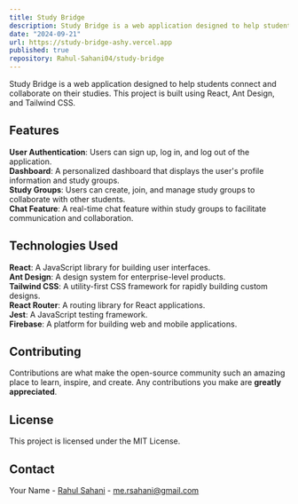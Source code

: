 ```yaml
---
title: Study Bridge
description: Study Bridge is a web application designed to help students connect and collaborate on their studies. This project is built using React, Ant Design, and Tailwind CSS.
date: "2024-09-21"
url: https://study-bridge-ashy.vercel.app
published: true
repository: Rahul-Sahani04/study-bridge
---
```


Study Bridge is a web application designed to help students connect and collaborate on their studies. This project is built using React, Ant Design, and Tailwind CSS.

## Features

**User Authentication**: Users can sign up, log in, and log out of the application.  
**Dashboard**: A personalized dashboard that displays the user's profile information and study groups.  
**Study Groups**: Users can create, join, and manage study groups to collaborate with other students.  
**Chat Feature**: A real-time chat feature within study groups to facilitate communication and collaboration.


## Technologies Used

**React**: A JavaScript library for building user interfaces.  
**Ant Design**: A design system for enterprise-level products.  
**Tailwind CSS**: A utility-first CSS framework for rapidly building custom designs.  
**React Router**: A routing library for React applications.  
**Jest**: A JavaScript testing framework.  
**Firebase**: A platform for building web and mobile applications.

## Contributing

Contributions are what make the open-source community such an amazing place to learn, inspire, and create. Any contributions you make are **greatly appreciated**.

## License

This project is licensed under the MIT License.

## Contact

Your Name - [Rahul Sahani](https://github.com/Rahul-Sahani04/) - me.rsahani@gmail.com
